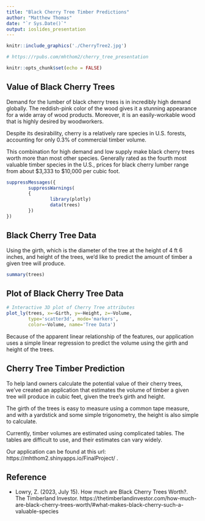 ```yaml
---
title: "Black Cherry Tree Timber Predictions"
author: "Matthew Thomas"
date: "`r Sys.Date()`"
output: ioslides_presentation
---
```

```r
knitr::include_graphics('./CherryTree2.jpg')

# https://rpubs.com/mhthom2/cherry_tree_presentation

```

```r
knitr::opts_chunk$set(echo = FALSE)
```

## Value of Black Cherry Trees

Demand for the lumber of black cherry trees is in incredibly high demand globally. 
The reddish-pink color of the wood gives it a stunning appearance for 
a wide array of wood products. Moreover, it is an easily-workable wood that is 
highly desired by woodworkers.  

Despite its desirability, cherry is a relatively rare species in U.S. forests, 
accounting for only 0.3% of commercial timber volume. 

This combination for high demand and low supply make black cherry trees 
worth more than most other species. Generally rated as the fourth most valuable 
timber species in the U.S., prices for black cherry lumber range from about 
$3,333 to $10,000 per cubic foot. 

```r
suppressMessages({
        suppressWarnings(
        {
                library(plotly)
                data(trees)
        })
})
```

## Black Cherry Tree Data

Using the girth, which is the diameter of the tree at the height of 4 ft 6 inches,
and height of the trees, we'd like to predict the amount of timber a given tree 
will produce. 

```r
summary(trees)
```

## Plot of Black Cherry Tree Data

```r
# Interactive 3D plot of Cherry Tree attributes 
plot_ly(trees, x=~Girth, y=~Height, z=~Volume, 
        type='scatter3d', mode='markers', 
        color=~Volume, name='Tree Data')
```

Because of the apparent linear relationship of the features, our application 
uses a simple linear regression to predict the volume using the girth and 
height of the trees. 

## Cherry Tree Timber Prediction 

To help land owners calculate the potential value of their cherry trees, 
we've created an application that estimates the volume of timber a given tree
will produce in cubic feet, given the tree's girth and height. 

The girth of the trees is easy to measure using a common tape measure, and 
with a yardstick and some simple trigonometry, the height is also simple to calculate.

Currently, timber volumes are estimated using complicated tables. The tables are
difficult to use, and their estimates can vary widely.

Our application can be found at this url: https://mhthom2.shinyapps.io/FinalProject/ .

## Reference 

- Lowry, Z. (2023, July 15). How much are Black Cherry Trees Worth?. The Timberland Investor. https://thetimberlandinvestor.com/how-much-are-black-cherry-trees-worth/#what-makes-black-cherry-such-a-valuable-species 
